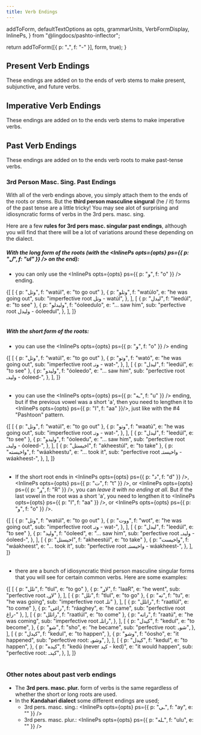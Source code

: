 ```yaml
---
title: Verb Endings
---
```


  addToForm,
  defaultTextOptions as opts,
  grammarUnits,
  VerbFormDisplay,
  InlinePs,
} from "@lingdocs/pashto-inflector";

  return addToForm([{ p: "ـ", f: "-" }], form, true);
}

## Present Verb Endings

These endings are added on to the ends of <Link to="/verbs/roots-and-stems/">verb stems</Link> to make present, subjunctive, and future verbs.

<VerbFormDisplay
  displayForm={addTail(grammarUnits.presentEndings)}
  textOptions={opts}
/>

## Imperative Verb Endings

These endings are added on to the ends <Link to="/verbs/roots-and-stems/">verb stems</Link> to make imperative verbs.

<VerbFormDisplay
  displayForm={addTail(grammarUnits.imperativeEndings)}
  textOptions={opts}
/>

## Past Verb Endings

These endings are added on to the ends <Link to="/verbs/roots-and-stems/">verb roots</Link> to make past-tense verbs.

<VerbFormDisplay
  displayForm={addTail(grammarUnits.pastEndings.short)}
  textOptions={opts}
/>

### 3rd Person Masc. Sing. Past Endings

With all of the verb endings above, you simply attach them to the ends of the roots or stems. But the **third person masculine singural** (he / it) forms of the past tense are a little tricky! You may see alot of surprising and idiosyncratic forms of verbs in the 3rd pers. masc. sing.

Here are a few **rules for 3rd pers masc. singular past endings**, although you will find that there will be a lot of variations around these depending on the dialect.

##### With the _long form of the roots_ (with the <InlinePs opts={opts} ps={{ p: "ل", f: "ul" }} /> on the end):

- you can only use the <InlinePs opts={opts} ps={{ p: "و", f: "o" }} /> ending.

<Table opts={opts}>
  {[
    [
      { p: "وتل", f: "watúl", e: "to go out" },
      {
        p: "وتلو",
        f: "watúlo",
        e: "he was going out",
        sub: "imperfective root وتل - watúl",
      },
    ],
    [
      { p: "لیدل", f: "leedúl", e: "to see" },
      {
        p: "ولیدلو",
        f: "óoleedulo",
        e: "... saw him",
        sub: "perfective root ولیدل - óoleedul",
      },
    ],
  ]}
</Table>

##### With the _short form of the roots_:

- you can use the <InlinePs opts={opts} ps={{ p: "و", f: "o" }} /> ending

<Table opts={opts}>
  {[
    [
      { p: "وتل", f: "watúl", e: "to go out" },
      {
        p: "وتو",
        f: "wató",
        e: "he was going out",
        sub: "imperfective root وتـ - wat-",
      },
    ],
    [
      { p: "لیدل", f: "leedúl", e: "to see" },
      {
        p: "ولیدو",
        f: "óoleedo",
        e: "... saw him",
        sub: "perfective root ولیدـ - óoleed-",
      },
    ],
  ]}
</Table>

- you can use the <InlinePs opts={opts} ps={{ p: "ـه", f: "u" }} /> ending, but if the previous vowel was a short 'a', then you need to lengthen it to <InlinePs opts={opts} ps={{ p: "ا", f: "aa" }}/>, just like with the <Link to="/inflection/inflection-patterns/#4-words-with-the-pashtoon-pattern">#4 "Pashtoon"</Link> pattern.

<Table opts={opts}>
  {[
    [
      { p: "وتل", f: "watúl", e: "to go out" },
      {
        p: "وتو",
        f: "waatú",
        e: "he was going out",
        sub: "imperfective root وتـ - wat-",
      },
    ],
    [
      { p: "لیدل", f: "leedúl", e: "to see" },
      {
        p: "ولیدو",
        f: "óoleedu",
        e: "... saw him",
        sub: "perfective root ولیدـ - óoleed-",
      },
    ],
    [
      { p: "اخیستل", f: "akheestúl", e: "to take" },
      {
        p: "واخیسته",
        f: "wáakheestu",
        e: "... took it",
        sub: "perfective root واخیستـ - wáakheest-",
      },
    ],
  ]}
</Table>

- If the short root ends in <InlinePs opts={opts} ps={{ p: "د", f: "d" }} />, <InlinePs opts={opts} ps={{ p: "ت", f: "t" }} />, or <InlinePs opts={opts} ps={{ p: "ړ", f: "R" }} />, you can _leave it with no ending at all_. But if the last vowel in the root was a short 'a', you need to lengthen it to <InlinePs opts={opts} ps={{ p: "ا", f: "aa" }} />, or <InlinePs opts={opts} ps={{ p: "و", f: "o" }} />.

<Table opts={opts}>
  {[
    [
      { p: "وتل", f: "watúl", e: "to go out" },
      {
        p: "ووت",
        f: "wot",
        e: "he was going out",
        sub: "imperfective root وتـ - wat-",
      },
    ],
    [
      { p: "لیدل", f: "leedúl", e: "to see" },
      {
        p: "ولید",
        f: "óoleed",
        e: "... saw him",
        sub: "perfective root ولیدـ - óoleed-",
      },
    ],
    [
      { p: "اخیستل", f: "akheestúl", e: "to take" },
      {
        p: "واخیست",
        f: "wáakheest",
        e: "... took it",
        sub: "perfective root واخیستـ - wáakheest-",
      },
    ],
  ]}
</Table>

- there are a bunch of idiosyncratic third person masculine singular forms that you will see for certain common verbs. Here are some examples:

<Table opts={opts}>
  {[
    [
      { p: "تلل", f: "tlul", e: "to go" },
      { p: "لاړ", f: "laaR", e: "he went", sub: "perfective root لاړـ" },
    ],
    [
      { p: "تلل", f: "tlul", e: "to go" },
      { p: "ته", f: "tu", e: "he was going", sub: "imperfective root تلـ" },
    ],
    [
      { p: "راتلل", f: "raatlúl", e: "to come" },
      { p: "راغی", f: "ráaghey", e: "he came", sub: "perfective root راغ-" },
    ],
    [
      { p: "راتلل", f: "raatlúl", e: "to come" },
      {
        p: "راته",
        f: "raatú",
        e: "he was coming",
        sub: "imperfective root راتلـ",
      },
    ],
    [
      {
        p: "کېدل",
        f: "kedul",
        e: "to become",
      },
      {
        p: "شو",
        f: "sho",
        e: "he became",
        sub: "perfective root: شوـ",
      },
    ],
    [
      {
        p: "کېدل",
        f: "kedul",
        e: "to happen",
      },
      {
        p: "وشو",
        f: "óosho",
        e: "it happened",
        sub: "perfective root: وشوـ",
      },
    ],
    [
      {
        p: "کېدل",
        f: "kedul",
        e: "to happen",
      },
      {
        p: "کېده",
        f: "kedú (never کېد - ked)",
        e: "it would happen",
        sub: "perfective root: کېدـ",
      },
    ],
  ]}
</Table>

### Other notes about past verb endings

- The **3rd pers. masc. plur.** form of verbs is the same regardless of whether the short or long roots are used.
- In the **Kandahari dialect** some different endings are used;
  - 3rd pers. masc. sing.: <InlinePs opts={opts} ps={{ p: "ـی", f: "ay", e: "" }} />
  - 3rd pers. masc. plur.: <InlinePs opts={opts} ps={{ p: "ـله", f: "ulu", e: "" }} />
